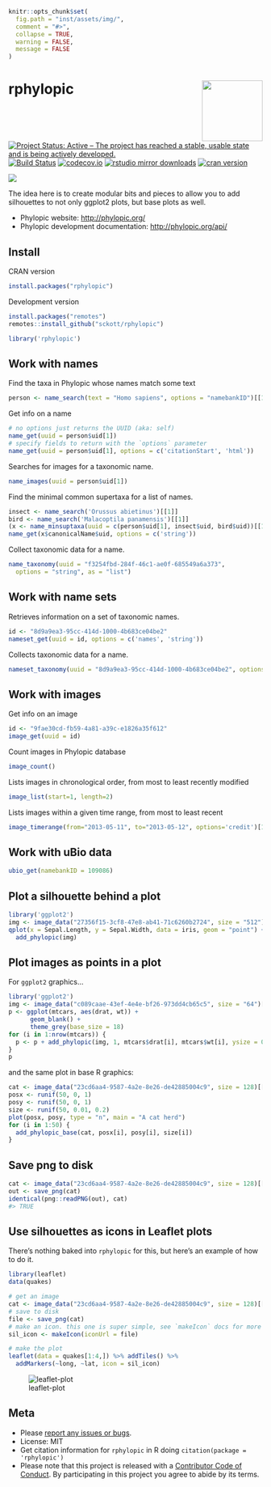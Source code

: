 ```r
knitr::opts_chunk$set(
  fig.path = "inst/assets/img/",
  comment = "#>",
  collapse = TRUE,
  warning = FALSE,
  message = FALSE
)
```

# rphylopic <img src="man/figures/logo.png" align="right" alt="" width="120">

[![Project Status: Active – The project has reached a stable, usable state and is being actively developed.](https://www.repostatus.org/badges/latest/active.svg)](https://www.repostatus.org/#active)
[![Build Status](https://api.travis-ci.org/sckott/rphylopic.png)](https://travis-ci.org/sckott/rphylopic)
[![codecov.io](https://codecov.io/github/sckott/rphylopic/coverage.svg?branch=master)](https://codecov.io/github/sckott/rphylopic?branch=master)
[![rstudio mirror downloads](https://cranlogs.r-pkg.org/badges/rphylopic)](https://github.com/metacran/cranlogs.app)
[![cran version](https://www.r-pkg.org/badges/version/rphylopic)](https://cran.r-project.org/package=rphylopic)


![](http://phylopic.org/assets/images/submissions/bedd622a-4de2-4067-8c70-4aa44326d229.128.png)

The idea here is to create modular bits and pieces to allow you to add silhouettes to not only ggplot2 plots, but base plots as well.

+ Phylopic website: <http://phylopic.org/>
+ Phylopic development documentation: <http://phylopic.org/api/>

## Install

CRAN version

```r
install.packages("rphylopic")
```

Development version

```r
install.packages("remotes")
remotes::install_github("sckott/rphylopic")
```

```r
library('rphylopic')
```

## Work with names

Find the taxa in Phylopic whose names match some text

```r
person <- name_search(text = "Homo sapiens", options = "namebankID")[[1]]
```

Get info on a name

```r
# no options just returns the UUID (aka: self)
name_get(uuid = person$uid[1])
# specify fields to return with the `options` parameter
name_get(uuid = person$uid[1], options = c('citationStart', 'html'))
```

Searches for images for a taxonomic name.

```r
name_images(uuid = person$uid[1])
```

Find the minimal common supertaxa for a list of names.

```r
insect <- name_search('Orussus abietinus')[[1]]
bird <- name_search('Malacoptila panamensis')[[1]]
(x <- name_minsuptaxa(uuid = c(person$uid[1], insect$uid, bird$uid))[[1]])
name_get(x$canonicalName$uid, options = c('string'))
```

Collect taxonomic data for a name.

```r
name_taxonomy(uuid = "f3254fbd-284f-46c1-ae0f-685549a6a373", 
  options = "string", as = "list")
```

## Work with name sets

Retrieves information on a set of taxonomic names.

```r
id <- "8d9a9ea3-95cc-414d-1000-4b683ce04be2"
nameset_get(uuid = id, options = c('names', 'string'))
```

Collects taxonomic data for a name.

```r
nameset_taxonomy(uuid = "8d9a9ea3-95cc-414d-1000-4b683ce04be2", options = "string")$taxa[1:2]
```

## Work with images

Get info on an image

```r
id <- "9fae30cd-fb59-4a81-a39c-e1826a35f612"
image_get(uuid = id)
```

Count images in Phylopic database

```r
image_count()
```

Lists images in chronological order, from most to least recently modified

```r
image_list(start=1, length=2)
```

Lists images within a given time range, from most to least recent

```r
image_timerange(from="2013-05-11", to="2013-05-12", options='credit')[1:2]
```

## Work with uBio data

```r
ubio_get(namebankID = 109086)
```

## Plot a silhouette behind a plot

```r
library('ggplot2')
img <- image_data("27356f15-3cf8-47e8-ab41-71c6260b2724", size = "512")[[1]]
qplot(x = Sepal.Length, y = Sepal.Width, data = iris, geom = "point") +
  add_phylopic(img)
```

## Plot images as points in a plot

For `ggplot2` graphics...

```r
library('ggplot2')
img <- image_data("c089caae-43ef-4e4e-bf26-973dd4cb65c5", size = "64")[[1]]
p <- ggplot(mtcars, aes(drat, wt)) +
      geom_blank() +
      theme_grey(base_size = 18)
for (i in 1:nrow(mtcars)) {
  p <- p + add_phylopic(img, 1, mtcars$drat[i], mtcars$wt[i], ysize = 0.3)
}
p
```

and the same plot in base R graphics:

```r
cat <- image_data("23cd6aa4-9587-4a2e-8e26-de42885004c9", size = 128)[[1]]
posx <- runif(50, 0, 1)
posy <- runif(50, 0, 1)
size <- runif(50, 0.01, 0.2)
plot(posx, posy, type = "n", main = "A cat herd")
for (i in 1:50) {
  add_phylopic_base(cat, posx[i], posy[i], size[i])
}
```

## Save png to disk

```r
cat <- image_data("23cd6aa4-9587-4a2e-8e26-de42885004c9", size = 128)[[1]]
out <- save_png(cat)
identical(png::readPNG(out), cat)
#> TRUE
```

## Use silhouettes as icons in Leaflet plots

There's nothing baked into `rphylopic` for this, but here's an example of how to do it.

```r
library(leaflet)
data(quakes)

# get an image
cat <- image_data("23cd6aa4-9587-4a2e-8e26-de42885004c9", size = 128)[[1]]
# save to disk
file <- save_png(cat)
# make an icon. this one is super simple, see `makeIcon` docs for more options
sil_icon <- makeIcon(iconUrl = file)

# make the plot
leaflet(data = quakes[1:4,]) %>% addTiles() %>%
  addMarkers(~long, ~lat, icon = sil_icon)
```

![leaflet-plot](inst/assets/img/leaflet.png)


## Meta

* Please [report any issues or bugs](https://github.com/sckott/rphylopic/issues).
* License: MIT
* Get citation information for `rphylopic` in R doing `citation(package = 'rphylopic')`
* Please note that this project is released with a [Contributor Code of Conduct][coc].
By participating in this project you agree to abide by its terms.

[coc]: https://github.com/sckott/rphylopic/blob/master/CODE_OF_CONDUCT.md
